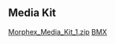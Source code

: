 ## Media Kit
[Morphex_Media_Kit_1.zip](https://github.com/jorphex/morphex-docs/files/10869383/Morphex_Media_Kit_1.zip)
[BMX](https://github.com/jorphex/morphex-docs/raw/main/public/BMX.zip)
